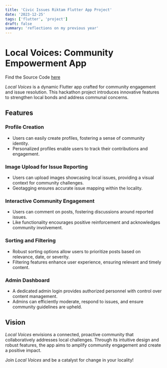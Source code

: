 ```yaml
---
title: 'Civic Issues Riktam Flutter App Project'
date: '2023-12-25'
tags: ['flutter', 'project']
draft: false
summary: 'reflections on my previous year'
---
```


# Local Voices: Community Empowerment App

Find the Source Code [here](https://github.com/deVamshi/civic_issues_riktam_hackathon)

_Local Voices_ is a dynamic Flutter app crafted for community engagement and issue resolution. This hackathon project introduces innovative features to strengthen local bonds and address communal concerns.

## Features

### Profile Creation

- Users can easily create profiles, fostering a sense of community identity.
- Personalized profiles enable users to track their contributions and engagement.

### Image Upload for Issue Reporting

- Users can upload images showcasing local issues, providing a visual context for community challenges.
- Geotagging ensures accurate issue mapping within the locality.

### Interactive Community Engagement

- Users can comment on posts, fostering discussions around reported issues.
- Like functionality encourages positive reinforcement and acknowledges community involvement.

### Sorting and Filtering

- Robust sorting options allow users to prioritize posts based on relevance, date, or severity.
- Filtering features enhance user experience, ensuring relevant and timely content.

### Admin Dashboard

- A dedicated admin login provides authorized personnel with control over content management.
- Admins can efficiently moderate, respond to issues, and ensure community guidelines are upheld.

## Vision

_Local Voices_ envisions a connected, proactive community that collaboratively addresses local challenges. Through its intuitive design and robust features, the app aims to amplify community engagement and create a positive impact.

Join _Local Voices_ and be a catalyst for change in your locality!
